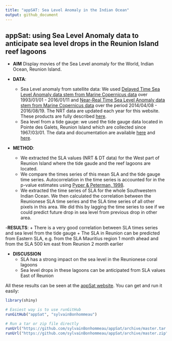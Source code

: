 ```yaml
---
title: "appSAT: Sea Level Anomaly in the Indian Ocean"
output: github_document
---
```


appSat: using Sea Level Anomaly data to anticipate sea level drops in the Reunion Island reef lagoons
------------------------------------------------------------------------------------------------------

-  **AIM** Display movies of the Sea Level anomaly for the World, Indian Ocean, Reunion Island. 

- **DATA**: 
    + Sea Level anomaly from satellite data: We used [Delayed Time Sea Level Anomaly data stem from Marine Copernicus data](http://marine.copernicus.eu/services-portfolio/access-to-products/?option=com_csw&view=details&product_id=SEALEVEL_GLO_SLA_MAP_L4_REP_OBSERVATIONS_008_027) over 1993/01/01 - 2016/01/11 and [Near-Real Time Sea Level Anomaly data stem from Marine Copernicus data](http://marine.copernicus.eu/services-portfolio/access-to-products/?option=com_csw&view=details&product_id=SEALEVEL_GLO_SLA_MAP_L4_REP_OBSERVATIONS_008_027) over the period 2014/04/08 - 2016/08/19. The NRT data are updated each year for this website. These products are fully described [here](http://marine.copernicus.eu/documents/PUM/CMEMS-SL-PUM-008-017-033.pdf).
    + Sea level from a tide gauge: we used the tide gauge data located in Pointe des Galets, Reunion Island which are collected since 1967/03/01. The data and documentation are available [here](http://www.psmsl.org/data/obtaining/stations/1501.php) and [here](http://www.sonel.org/spip.php?page=maregraphe&idStation=1827.php).

- **METHOD**:
    + We extracted the SLA values (NRT & DT data) for the West part of Reunion Island where the tide gaude and the reef lagoons are located.
    + We compare the times series of this mean SLA and the tide gauge time series. Autocorrelation in the time series is accounted for in the p-value estimates using [Pyper & Peterman, 1998](http://www.fishsciences.net/reports/CJFAS_u-d_6-28/CJ_55_p2127-40_Comparison_methods_to_account_for_autocorrelation_in_correlation_anal_fish_data.pdf).
    + We extracted the time series of SLA for the whole Southwestern Indian Ocean. We then calculated the correlation between the Reunionese SLA time series and the SLA time series of all other pixels in this area. We did this by lagging the time series to see if we could predict future drop in sea level from previous drop in other area.

-**RESULTS**: 
    + There is a very good correlation between SLA times series and sea level from the tide gauge
    + The SLA in Reunion can be predicted from Eastern SLA, e.g. from the SLA Mauritius region 1 month ahead and from the SLA 500 km east from Reunion 2 month earlier
    
- **DISCUSSION**
    + SLA has a strong impact on the sea level in the Reunionese coral lagoons
    + Sea level drops in these lagoons can be anticipated from SLA values East of Reunion
    
All these results can be seen at the [appSat website](https://scientific-contributions.shinyapps.io/appSat).
You can get and run it easily:
```R
library(shiny)

# Easiest way is to use runGitHub
runGitHub("appSat", "sylvainBonhommeau")

# Run a tar or zip file directly
runUrl("https://github.com/sylvainBonhommeau/appSat/archive/master.tar.gz")
runUrl("https://github.com/sylvainBonhommeau/appSat/archive/master.zip")
```

